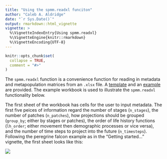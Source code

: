 ```yaml
---
title: "Using the spmm.readxl funciton"
author: "Caleb A. Aldridge"
date: "`r Sys.Date()`"
output: rmarkdown::html_vignette
vignette: >
  %\VignetteIndexEntry{Using spmm.readxl}
  %\VignetteEngine{knitr::rmarkdown}
  %\VignetteEncoding{UTF-8}
---
```


```r
knitr::opts_chunk$set(
  collapse = TRUE,
  comment = "#>"
)
```

The `spmm.readxl` function is a convenience function for reading in metadata and metapopulation matrices from an `.xlsx` file. A [template](https://github.com/AldridgeCaleb/meta-pop-bio/tree/main/inst/extdata/spmm-template.xlsm) and an [example](https://github.com/AldridgeCaleb/meta-pop-bio/tree/main/inst/extdata/spmm-example.xlsm) are provided. The example workbook is used to illustrate the `spmm.readxl` functionality below.

The first sheet of the workbook has cells for the user to input metadata. The first five peices of information regard the number of stages (`n_stages`), the number of patches (`n_patches`), how projections should be grouped (`group_by`; either by stages or patches), the order of life history functions (`lh_order`; either movement then demographic processes or vice versa), and the number of time steps to project into the future (`n_timesteps`). Following the peregrine falcon example as in the "Getting started..." vignette, the first sheet looks like this:

![](man/figures/example-sheet-01.png)
